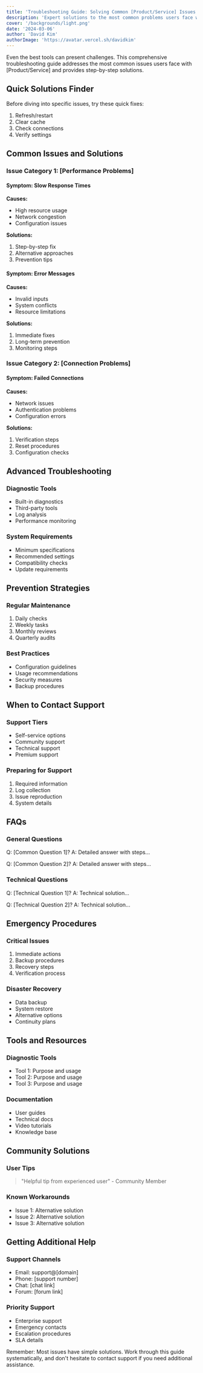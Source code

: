 ```yaml
---
title: 'Troubleshooting Guide: Solving Common [Product/Service] Issues'
description: 'Expert solutions to the most common problems users face with [Product/Service].'
cover: '/backgrounds/light.png'
date: '2024-03-06'
author: 'David Kim'
authorImage: 'https://avatar.vercel.sh/davidkim'
---
```


Even the best tools can present challenges. This comprehensive troubleshooting guide addresses the most common issues users face with [Product/Service] and provides step-by-step solutions.

## Quick Solutions Finder

Before diving into specific issues, try these quick fixes:

1. Refresh/restart
2. Clear cache
3. Check connections
4. Verify settings

## Common Issues and Solutions

### Issue Category 1: [Performance Problems]

#### Symptom: Slow Response Times

**Causes:**

- High resource usage
- Network congestion
- Configuration issues

**Solutions:**

1. Step-by-step fix
2. Alternative approaches
3. Prevention tips

#### Symptom: Error Messages

**Causes:**

- Invalid inputs
- System conflicts
- Resource limitations

**Solutions:**

1. Immediate fixes
2. Long-term prevention
3. Monitoring steps

### Issue Category 2: [Connection Problems]

#### Symptom: Failed Connections

**Causes:**

- Network issues
- Authentication problems
- Configuration errors

**Solutions:**

1. Verification steps
2. Reset procedures
3. Configuration checks

## Advanced Troubleshooting

### Diagnostic Tools

- Built-in diagnostics
- Third-party tools
- Log analysis
- Performance monitoring

### System Requirements

- Minimum specifications
- Recommended settings
- Compatibility checks
- Update requirements

## Prevention Strategies

### Regular Maintenance

1. Daily checks
2. Weekly tasks
3. Monthly reviews
4. Quarterly audits

### Best Practices

- Configuration guidelines
- Usage recommendations
- Security measures
- Backup procedures

## When to Contact Support

### Support Tiers

- Self-service options
- Community support
- Technical support
- Premium support

### Preparing for Support

1. Required information
2. Log collection
3. Issue reproduction
4. System details

## FAQs

### General Questions

Q: [Common Question 1]?
A: Detailed answer with steps...

Q: [Common Question 2]?
A: Detailed answer with steps...

### Technical Questions

Q: [Technical Question 1]?
A: Technical solution...

Q: [Technical Question 2]?
A: Technical solution...

## Emergency Procedures

### Critical Issues

1. Immediate actions
2. Backup procedures
3. Recovery steps
4. Verification process

### Disaster Recovery

- Data backup
- System restore
- Alternative options
- Continuity plans

## Tools and Resources

### Diagnostic Tools

- Tool 1: Purpose and usage
- Tool 2: Purpose and usage
- Tool 3: Purpose and usage

### Documentation

- User guides
- Technical docs
- Video tutorials
- Knowledge base

## Community Solutions

### User Tips

> "Helpful tip from experienced user" - Community Member

### Known Workarounds

- Issue 1: Alternative solution
- Issue 2: Alternative solution
- Issue 3: Alternative solution

## Getting Additional Help

### Support Channels

- Email: support@[domain]
- Phone: [support number]
- Chat: [chat link]
- Forum: [forum link]

### Priority Support

- Enterprise support
- Emergency contacts
- Escalation procedures
- SLA details

Remember: Most issues have simple solutions. Work through this guide systematically, and don't hesitate to contact support if you need additional assistance.
